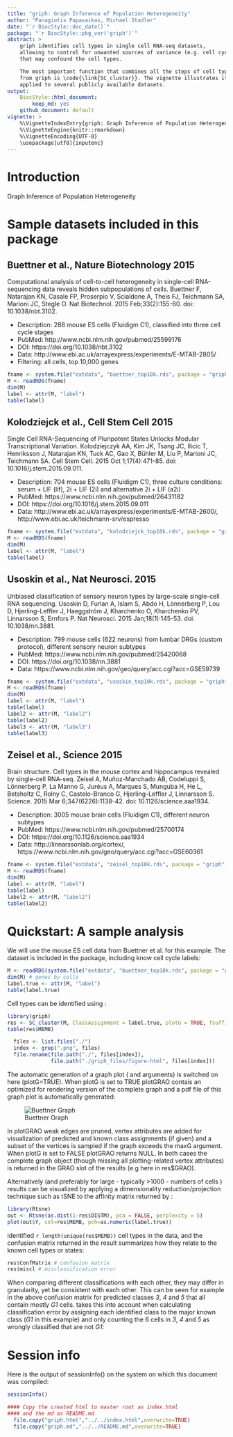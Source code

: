 ```yaml
---
title: "griph: Graph Inference of Population Heterogeneity"
author: "Panagiotis Papasaikas, Michael Stadler"
date: "`r BiocStyle::doc_date()`"
package: "`r BiocStyle::pkg_ver('griph')`"
abstract: >
    griph identifies cell types in single cell RNA-seq datasets,
    allowing to control for unwanted sources of variance (e.g. cell cycle)
    that may confound the cell types.

    The most important function that combines all the steps of cell type identification
    from griph is \code{\link{SC_cluster}}. The vignette illustrates its use
    applied to several publicly available datasets.
output: 
    BiocStyle::html_document:
        keep_md: yes
    github_document: default
vignette: >
    %\VignetteIndexEntry{griph: Graph Inference of Population Heterogeneity}
    %\VignetteEngine{knitr::rmarkdown}
    %\VignetteEncoding{UTF-8}
    \usepackage[utf8]{inputenc}
---
```


# Introduction
Graph Inference of Population Heterogeneity

# Sample datasets included in this package  

## Buettner et al., Nature Biotechnology 2015
Computational analysis of cell-to-cell heterogeneity in single-cell RNA-sequencing data reveals hidden subpopulations of cells. Buettner F, Natarajan KN, Casale FP, Proserpio V, Scialdone A, Theis FJ, Teichmann SA, Marioni JC, Stegle O. Nat Biotechnol. 2015 Feb;33(2):155-60. doi: 10.1038/nbt.3102.  

- Description: 288 mouse ES cells (Fluidigm C1), classified into three cell cycle stages
- PubMed: http://www.ncbi.nlm.nih.gov/pubmed/25599176
- DOI: https://doi.org/10.1038/nbt.3102
- Data: http://www.ebi.ac.uk/arrayexpress/experiments/E-MTAB-2805/
- Filtering: all cells, top 10,000 genes

```r
fname <- system.file("extdata", "buettner_top10k.rds", package = "griph")
M <- readRDS(fname)
dim(M)
label <- attr(M, "label")
table(label)
```


## Kolodziejck et al., Cell Stem Cell 2015
Single Cell RNA-Sequencing of Pluripotent States Unlocks Modular Transcriptional Variation. Kolodziejczyk AA, Kim JK, Tsang JC, Ilicic T, Henriksson J, Natarajan KN, Tuck AC, Gao X, Bühler M, Liu P, Marioni JC, Teichmann SA. Cell Stem Cell. 2015 Oct 1;17(4):471-85. doi: 10.1016/j.stem.2015.09.011.

- Description: 704 mouse ES cells (Fluidigm C1), three culture conditions: serum + LIF (lif), 2i + LIF (2i) and alternative 2i + LIF (a2i)
- PubMed: https://www.ncbi.nlm.nih.gov/pubmed/26431182  
- DOI: https://doi.org/10.1016/j.stem.2015.09.011  
- Data: http://www.ebi.ac.uk/arrayexpress/experiments/E-MTAB-2600/, http://www.ebi.ac.uk/teichmann-srv/espresso  

```r
fname <- system.file("extdata", "kolodziejck_top10k.rds", package = "griph")
M <- readRDS(fname)
dim(M)
label <- attr(M, "label")
table(label)
```

## Usoskin et al., Nat Neurosci. 2015
Unbiased classification of sensory neuron types by large-scale single-cell RNA sequencing. Usoskin D, Furlan A, Islam S, Abdo H, Lönnerberg P, Lou D, Hjerling-Leffler J, Haeggström J, Kharchenko O, Kharchenko PV, Linnarsson S, Ernfors P. Nat Neurosci. 2015 Jan;18(1):145-53. doi: 10.1038/nn.3881.

- Description: 799 mouse cells (622 neurons) from lumbar DRGs (custom protocol), different sensory neuron subtypes
- PubMed: https://www.ncbi.nlm.nih.gov/pubmed/25420068  
- DOI: https://doi.org/10.1038/nn.3881  
- Data: https://www.ncbi.nlm.nih.gov/geo/query/acc.cgi?acc=GSE59739  

```r
fname <- system.file("extdata", "usoskin_top10k.rds", package = "griph")
M <- readRDS(fname)
dim(M)
label <- attr(M, "label")
table(label)
label2 <- attr(M, "label2")
table(label2)
label3 <- attr(M, "label3")
table(label3)
```

## Zeisel et al., Science 2015
Brain structure. Cell types in the mouse cortex and hippocampus revealed by single-cell RNA-seq. Zeisel A, Muñoz-Manchado AB, Codeluppi S, Lönnerberg P, La Manno G, Juréus A, Marques S, Munguba H, He L, Betsholtz C, Rolny C, Castelo-Branco G, Hjerling-Leffler J, Linnarsson S. Science. 2015 Mar 6;347(6226):1138-42. doi: 10.1126/science.aaa1934.

- Description: 3005 mouse brain cells (Fluidigm C1), different neuron subtypes
- PubMed: https://www.ncbi.nlm.nih.gov/pubmed/25700174  
- DOI: https://doi.org/10.1126/science.aaa1934  
- Data: http://linnarssonlab.org/cortex/, https://www.ncbi.nlm.nih.gov/geo/query/acc.cgi?acc=GSE60361  

```r
fname <- system.file("extdata", "zeisel_top10k.rds", package = "griph")
M <- readRDS(fname)
dim(M)
label <- attr(M, "label")
table(label)
label2 <- attr(M, "label2")
table(label2)
```



# Quickstart: A sample analysis
We will use the mouse ES cell data from Buettner et al. for this example. The dataset is
included in the package, including know cell cycle labels:  
```r
M <- readRDS(system.file("extdata", "buettner_top10k.rds", package = "griph"))
dim(M) # genes by cells
label.true <- attr(M, "label")
table(label.true)
```

Cell types can be identified using \code{\link{SC_cluster}}:  
```r
library(griph)
res <- SC_cluster(M, ClassAssignment = label.true, plotG = TRUE, fsuffix='buettner')
table(res$MEMB)
```
```r
  files <- list.files("./")
  index <- grep(".png", files)
  file.rename(file.path("./", files[index]),
              file.path("./griph_files/figure-html", files[index]))
```


The automatic generation of a graph plot (\code{plotG} and \code{plotSP} arguments) is
switched on here (plotG=TRUE). When plotG is set to TRUE plotGRAO contais an optimized for rendering version of the complete graph and a pdf file of this graph plot is automatically generated:

![Buettner Graph](https://github.com/ppapasaikas/griph/blob/master/griph/vignettes/griph_files/figure-html/graph_buettner.png)

In plotGRAO weak edges are pruned, vertex attributes are added for visualization of predicted and known class assignments (if given) and a subset of the vertices is sampled if the graph exceeds the maxG argument. When plotG is set to FALSE plotGRAO returns NULL. In both cases the complete graph object (though missing all plotting-related vertex attributes) is returned in the GRAO slot of the results (e.g here in res$GRAO).


Alternatively (and preferably for large - typically >1000 - numbers of cells ) results can be visualized by applying a dimensionality reduction/projection technique such as tSNE to the affinity
matrix returned by \code{griph}:  
```r
library(Rtsne)
out <- Rtsne(as.dist(1-res$DISTM), pca = FALSE, perplexity = 5)
plot(out$Y, col=res$MEMB, pch=as.numeric(label.true))
```

\code{\link{SC_cluster}} identified `r length(unique(res$MEMB))`
cell types in the data, and the confusion matrix returned in the result summarizes
how they relate to the known cell types or states:  
```r
res$ConfMatrix # confusion matrix
res$miscl # misclassification error
```

When comparing different classifications with each other, they may differ in granularity,
yet be consistent with each other. This can be seen for example in the above confusion
matrix for predicted classes *3*, *4* and *5* that all contain mostly *G1* cells.
\code{griph} takes this into account when calculating classification error by assigning
each identified class to the major known class (*G1* in this example) and only counting
the 6 cells in *3*, *4* and *5* as wrongly classified that are not *G1*:  




# Session info {.unnumbered}
Here is the output of sessionInfo() on the system on which this document was compiled:
```r
sessionInfo()
```



```r
#### Copy the created html to master root as index.html
#### and the md as README.md
  file.copy("griph.html","../../index.html",overwrite=TRUE)
  file.copy("griph.md","../../README.md",overwrite=TRUE)
```


